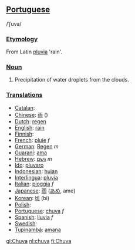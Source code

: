 ==[[Portuguese]]==
/ˈʃuva/
===[[Etymology]]===
From Latin [[pluvia]] 'rain'.
===[[Noun]]===
#Precipitation of water droplets from the clouds.
=== [[Translation]]s ===
*[[Catalan]]: [[]] '' ''
*[[Chinese]]: [[雨]] ()
*[[Dutch]]: [[regen]] '' ''
*[[English]]: [[rain]]
*[[Finnish]]: [[]]
*[[French]]: [[pluie]] ''f''
*[[German]]: [[Regen]] ''m''
*[[Guaraní]]: [[ama]]
*[[Hebrew]]: [[גשם]] ''m''
*[[Ido]]: [[pluvaro]]
*[[Indonesian]]: [[hujan]]
*[[Interlingua]]: [[pluvia]]
*[[Italian]]: [[pioggia]] ''f''
*[[Japanese]]: [[雨]] ([[あめ]], ame)
*[[Korean]]: [[비]] (bi)
*[[Polish]]: [[]]
*[[Portuguese]]: [[chuva]] ''f''
*[[Spanish]]: [[lluvia]] ''f''
*[[Swedish]]: [[]] '' ''
*[[Tupinambá]]: [[amana]]

[[gl:Chuva]]
[[nl:chuva]]
[[fi:Chuva]]